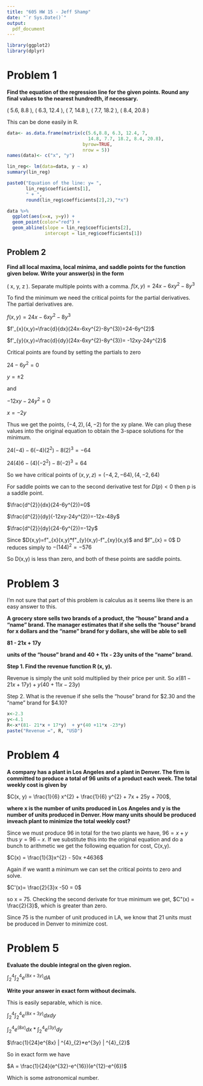 ```yaml
---
title: "605 HW 15 - Jeff Shamp"
date: "`r Sys.Date()`"
output:
  pdf_document
---
```



```r
library(ggplot2)
library(dplyr)
```



# Problem 1

**Find the equation of the regression line for the given points. Round any final values to the nearest hundredth, if necessary.**

( 5.6, 8.8 ), ( 6.3, 12.4 ), ( 7, 14.8 ), ( 7.7, 18.2 ), ( 8.4, 20.8 )

This can be done easily in R. 

```r
data<- as.data.frame(matrix(c(5.6,8.8, 6.3, 12.4, 7, 
                              14.8, 7.7, 18.2, 8.4, 20.8), 
                            byrow=TRUE, 
                            nrow = 5))
names(data)<- c("x", "y")

lin_reg<- lm(data=data, y ~ x)
summary(lin_reg)
```

```r
paste0("Equation of the line: y= ",
       lin_reg$coefficients[1],
       " + ", 
       round(lin_reg$coefficients[2],2),"*x")
```

```r
data %>%
  ggplot(aes(x=x, y=y)) +
  geom_point(color="red") + 
  geom_abline(slope = lin_reg$coefficients[2], 
              intercept = lin_reg$coefficients[1])
```

## Problem 2

**Find all local maxima, local minima, and saddle points for the function given below. Write your answer(s) in the form**

( x, y, z ). Separate multiple points with a comma.
$f(x,y) = 24x-6xy^{2}-8y^{3}$

To find the minimum we need the critical points for the partial derivatives. The partial derivatives are. 

$f(x,y)=24x-6xy^{2}-8y^{3}$

$f'_{x}(x,y)=\frac{d}{dx}(24x-6xy^{2}-8y^{3})=24-6y^{2}$

$f'_{y}(x,y)=\frac{d}{dy}(24x-6xy^{2}-8y^{3})= -12xy-24y^{2}$

Critical points are found by setting the partials to zero

$24-6y^{2}=0$

$y=\pm 2$

and

$-12xy-24y^{2}=0$ 

$x=-2y$

Thus we get the points, $(-4, 2), (4, -2)$ for the xy plane. We can plug these values into the original equation to obtain the 3-space solutions for the minimum. 

$24(-4)-6(-4)(2^{2})-8(2)^{3}= -64$

$24(4)6-(4)(-2^{2})-8(-2)^{3}=64$ 

So we have critical points of $(x,y,z) = (-4,2,-64), (4,-2,64)$

For saddle points we can to the second derivative test for $D(p)<0$ then p is a saddle point. 

$\frac{d^{2}}{dx}(24-6y^{2})=0$

$\frac{d^{2}}{dy}(-12xy-24y^{2})=-12x-48y$

$\frac{d^{2}}{dy}(24-6y^{2})=-12y$

Since $D(x,y)=f"_{x}(x,y)*f"_{y}(x,y)-f"_{xy}(x,y)$ and $f"_{x} = 0$ D reduces simply to $-(144)^{2}=-576$

So D(x,y) is less than zero, and both of these points are saddle points. 


# Problem 3

I'm not sure that part of this problem is calculus as it seems like there is an easy answer to this.

**A grocery store sells two brands of a product, the "house" brand and a "name" brand. The manager estimates that if she sells the "house" brand for x dollars and the "name" brand for y dollars, she will be able to sell**

**81 - 21x + 17y**

**units of the "house" brand and 40 + 11x - 23y units of the "name" brand.**

**Step 1. Find the revenue function R (x, y).**

Revenue is simply the unit sold multiplied by their price per unit. So $x(81- 21x + 17y)  + y(40 +11x -23y)$

Step 2. What is the revenue if she sells the "house" brand for \$2.30 and the "name" brand for \$4.10?

```r
x<-2.3
y<-4.1
R<-x*(81- 21*x + 17*y)  + y*(40 +11*x -23*y)
paste("Revenue =", R, "USD")
```


# Problem 4

**A company has a plant in Los Angeles and a plant in Denver. The firm is committed to produce a total of 96 units of a product each week. The total weekly cost is given by**

$C(x, y) = \frac{1}{6} x^{2} + \frac{1}{6} y^{2} + 7x + 25y + 700$, 

**where x is the number of units produced in Los Angeles and y is the number of units produced in Denver. How many units should be produced inveach plant to minimize the total weekly cost?**


Since we must produce 96 in total for the two plants we have, $96= x+y$ thus $y = 96-x$. If we substitute this into the original equation and do a bunch to arithmetic we get the following equation for cost, C(x,y). 

$C(x) = \frac{1}{3}x^{2} - 50x +4636$

Again if we wantt a minimum we can set the critical points to zero and solve. 

$C'(x)= \frac{2}{3}x -50 = 0$

so x = 75. Checking the second derivate for true minimum we get, $C"(x) = \frac{2}{3}$, which is greater than zero. 

Since 75 is the number of unit produced in LA, we know that 21 units must be produced in Denver to minimize cost. 


# Problem 5

**Evaluate the double integral on the given region.**

$\int_{2}^{4}\int_{2}^{4}e^{(8x+3y)}dA$

**Write your answer in exact form without decimals.**


This is easily separable, which is nice. 

$\int_{2}^{4}\int_{2}^{4}e^{(8x+3y)}dxdy$

$\int_{2}^{4}e^{(8x)}dx*\int_{2}^{4}e^{(3y)}dy$

$\frac{1}{24}e^{8x} | ^{4}_{2}*e^{3y} | ^{4}_{2}$

So in exact form we have

$A = \frac{1}{24}(e^{32}-e^{16})(e^{12}-e^{6})$

Which is some astronomical number. 






